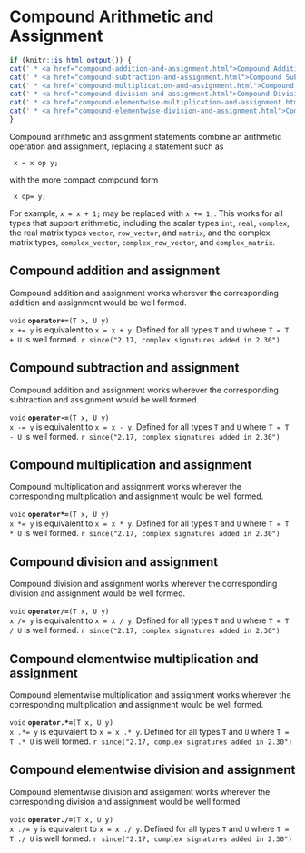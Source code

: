 # Compound Arithmetic and Assignment

```r
if (knitr::is_html_output()) {
cat(' * <a href="compound-addition-and-assignment.html">Compound Addition and Assignment</a>\n')
cat(' * <a href="compound-subtraction-and-assignment.html">Compound Subtraction and Assignment</a>\n')
cat(' * <a href="compound-multiplication-and-assignment.html">Compound Multiplication and Assignment</a>\n')
cat(' * <a href="compound-division-and-assignment.html">Compound Division and Assignment</a>\n')
cat(' * <a href="compound-elementwise-multiplication-and-assignment.html">Compound Elementwise Multiplication and Assignment</a>\n')
cat(' * <a href="compound-elementwise-division-and-assignment.html">Compound Elementwise Division and Assignment</a>\n')
}
```

Compound arithmetic and assignment statements combine an arithmetic
operation and assignment, replacing a statement such as

```
 x = x op y;
```

with the more compact compound form

```
 x op= y;
```

For example, `x = x + 1;` may be replaced with `x += 1;`.  This works
for all types that support arithmetic, including the scalar
types `int`, `real`, `complex`, the real matrix types `vector`,
`row_vector`, and `matrix`, and the complex matrix types,
`complex_vector`, `complex_row_vector`, and `complex_matrix`.


## Compound addition and assignment

Compound addition and assignment works wherever the corresponding
addition and assignment would be well formed.  

<!-- void; operator+=; (T x, U y); -->
\index{{\tt \bfseries operator\_compound\_add }!{\tt (T x, U y): void}|hyperpage}

`void` **`operator+=`**`(T x, U y)`<br>\newline
`x += y` is equivalent to `x = x + y`.  Defined for all types `T` and `U`
where `T = T + U` is well formed.
`r since("2.17, complex signatures added in 2.30")`


## Compound subtraction and assignment

Compound addition and assignment works wherever the corresponding
subtraction and assignment would be well formed.

<!-- void; operator-=; (T x, U y); -->
\index{{\tt \bfseries operator\_compound\_subtract }!{\tt (T x, U y): void}|hyperpage}

`void` **`operator-=`**`(T x, U y)`<br>\newline
`x -= y` is equivalent to `x = x - y`.  Defined for all types `T` and `U`
where `T = T - U` is well formed.
`r since("2.17, complex signatures added in 2.30")`



## Compound multiplication and assignment

Compound multiplication and assignment works wherever the corresponding
multiplication and assignment would be well formed.

<!-- void; operator*=; (T x, U y); -->
\index{{\tt \bfseries operator\_compound\_mulitply }!{\tt (T x, U y): void}|hyperpage}

`void` **`operator*=`**`(T x, U y)`<br>\newline
`x *= y` is equivalent to `x = x * y`.  Defined for all types `T` and `U`
where `T = T * U` is well formed.
`r since("2.17, complex signatures added in 2.30")`



## Compound division and assignment

Compound division and assignment works wherever the corresponding
division and assignment would be well formed.

<!-- void; operator/=; (T x, U y); -->
\index{{\tt \bfseries operator\_compound\_divide }!{\tt (T x, U y): void}|hyperpage}

`void` **`operator/=`**`(T x, U y)`<br>\newline
`x /= y` is equivalent to `x = x / y`.  Defined for all types `T` and `U`
where `T = T / U` is well formed.
`r since("2.17, complex signatures added in 2.30")`



## Compound elementwise multiplication and assignment

Compound elementwise multiplication and assignment works wherever the corresponding
multiplication and assignment would be well formed.

<!-- void; operator.*=; (T x, U y); -->
\index{{\tt \bfseries operator\_compound\_elt\_mulitply }!{\tt (T x, U y): void}|hyperpage}

`void` **`operator.*=`**`(T x, U y)`<br>\newline
`x .*= y` is equivalent to `x = x .* y`.  Defined for all types `T` and `U`
where `T = T .* U` is well formed.
`r since("2.17, complex signatures added in 2.30")`



## Compound elementwise division and assignment

Compound elementwise division and assignment works wherever the corresponding
division and assignment would be well formed.

<!-- void; operator./=; (T x, U y); -->
\index{{\tt \bfseries operator\_compound\_elt\_divide }!{\tt (T x, U y): void}|hyperpage}

`void` **`operator./=`**`(T x, U y)`<br>\newline
`x ./= y` is equivalent to `x = x ./ y`.  Defined for all types `T` and `U`
where `T = T ./ U` is well formed.
`r since("2.17, complex signatures added in 2.30")`



